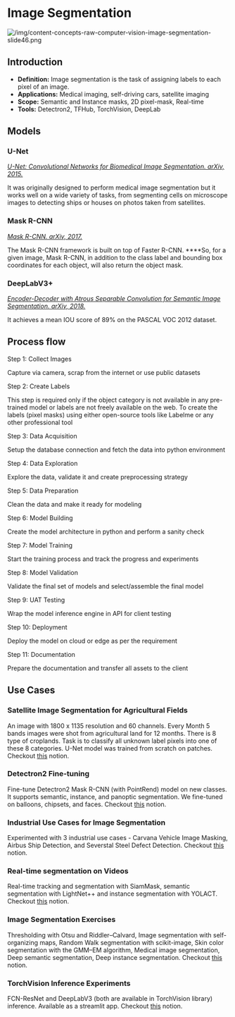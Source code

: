 # Image Segmentation

![/img/content-concepts-raw-computer-vision-image-segmentation-slide46.png](/img/content-concepts-raw-computer-vision-image-segmentation-slide46.png)

## Introduction

- **Definition:** Image segmentation is the task of assigning labels to each pixel of an image.
- **Applications:** Medical imaging, self-driving cars, satellite imaging
- **Scope:** Semantic and Instance masks, 2D pixel-mask, Real-time
- **Tools:** Detectron2, TFHub, TorchVision, DeepLab

## Models

### U-Net

*[U-Net: Convolutional Networks for Biomedical Image Segmentation. arXiv, 2015.](https://arxiv.org/abs/1505.04597)*

It was originally designed to perform medical image segmentation but it works well on a wide variety of tasks, from segmenting cells on microscope images to detecting ships or houses on photos taken from satellites.

### Mask R-CNN

*[Mask R-CNN. arXiv, 2017.](https://arxiv.org/abs/1703.06870)*

The Mask R-CNN framework is built on top of Faster R-CNN. ****So, for a given image, Mask R-CNN, in addition to the class label and bounding box coordinates for each object, will also return the object mask.

### DeepLabV3+

*[Encoder-Decoder with Atrous Separable Convolution for Semantic Image Segmentation. arXiv, 2018.](https://arxiv.org/abs/1802.02611)*

It achieves a mean IOU score of 89% on the PASCAL VOC 2012 dataset.

## Process flow

Step 1: Collect Images

Capture via camera, scrap from the internet or use public datasets

Step 2: Create Labels

This step is required only if the object category is not available in any pre-trained model or labels are not freely available on the web. To create the labels (pixel masks) using either open-source tools like Labelme or any other professional tool

Step 3: Data Acquisition

Setup the database connection and fetch the data into python environment

Step 4: Data Exploration

Explore the data, validate it and create preprocessing strategy

Step 5: Data Preparation

Clean the data and make it ready for modeling

Step 6: Model Building

Create the model architecture in python and perform a sanity check

Step 7: Model Training

Start the training process and track the progress and experiments

Step 8: Model Validation

Validate the final set of models and select/assemble the final model

Step 9: UAT Testing

Wrap the model inference engine in API for client testing

Step 10: Deployment

Deploy the model on cloud or edge as per the requirement

Step 11: Documentation

Prepare the documentation and transfer all assets to the client  

## Use Cases

### Satellite Image Segmentation for Agricultural Fields

An image with 1800 x 1135 resolution and 60 channels. Every Month 5 bands images were shot from agricultural land for 12 months. There is 8 type of croplands. Task is to classify all unknown label pixels into one of these 8 categories. U-Net model was trained from scratch on patches. Checkout [this](https://www.notion.so/F991454-Satellite-Image-Segmentation-for-Agricultural-Fields-9914b549617746578c509e0382deb211) notion.

### Detectron2 Fine-tuning

Fine-tune Detectron2 Mask R-CNN (with PointRend) model on new classes. It supports semantic, instance, and panoptic segmentation. We fine-tuned on balloons, chipsets, and faces. Checkout [this](https://www.notion.so/Detectron-2-D281D-bb7f769860fa434d923feef3a99f9cbb) notion.

### Industrial Use Cases for Image Segmentation

Experimented with 3 industrial use cases - Carvana Vehicle Image Masking, Airbus Ship Detection, and Severstal Steel Defect Detection. Checkout [this](https://www.notion.so/Kaggle-Image-Segmentation-Experiments-770728c2ef9a493da20863789b112d78) notion.

### Real-time segmentation on Videos

Real-time tracking and segmentation with SiamMask, semantic segmentation with LightNet++ and instance segmentation with YOLACT. Checkout [this](https://www.notion.so/Image-Segmentation-Inference-Experiments-26fac32c220f419a902121129b2924db) notion.

### Image Segmentation Exercises

Thresholding with Otsu and Riddler–Calvard, Image segmentation with self-organizing maps, Random Walk segmentation with scikit-image, Skin color segmentation with the GMM–EM algorithm, Medical image segmentation, Deep semantic segmentation, Deep instance segmentation. Checkout [this](https://www.notion.so/Image-Segmentation-Exercises-cc3262c55d374fb684362f5d333fb91a) notion.

### TorchVision Inference Experiments

FCN-ResNet and DeepLabV3 (both are available in TorchVision library) inference. Available as a streamlit app. Checkout [this](https://www.notion.so/FCN-ResNet-vs-DeepLab-App-FF841-5168fac2ed0b42b1ad95a0b9e8b26d53) notion.